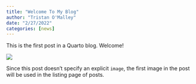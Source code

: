```yaml
---
title: "Welcome To My Blog"
author: "Tristan O'Malley"
date: "2/27/2022"
categories: [news]
---
```


This is the first post in a Quarto blog. Welcome!

![](thumbnail.jpg)

Since this post doesn't specify an explicit `image`, the first image in the post will be used in the listing page of posts.
